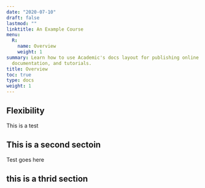 ```yaml
---
date: "2020-07-10"
draft: false
lastmod: ""
linktitle: An Example Course
menu:
  R:
    name: Overview
    weight: 1
summary: Learn how to use Academic's docs layout for publishing online courses, software
  documentation, and tutorials.
title: Overview
toc: true
type: docs
weight: 1
---
```


## Flexibility

This is a test

## This is a second sectoin

Test goes here

## this is a thrid section